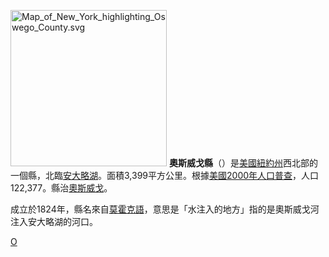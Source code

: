 {{noteTA
|G1=USState
|1=zh-hans:县;zh-hk:縣;zh-tw:郡;
}}
[[File:Map_of_New_York_highlighting_Oswego_County.svg|250px]]
'''奧斯威戈縣'''（{{lang-en|Oswego County}}）是[[美國|美國]][[紐約州|紐約州]]西北部的一個縣，北臨[[安大略湖|安大略湖]]。面積3,399平方公里。根據[[美國2000年人口普查|美國2000年人口普查]]，人口122,377。縣治[[奧斯威戈_(紐約州)|奧斯威戈]]。

成立於1824年，縣名來自[[莫霍克人|莫霍克語]]，意思是「水注入的地方」指的是奧斯威戈河注入安大略湖的河口。
{{New York}}
{{NewYork-stub}}

[[Category:紐約州行政區劃|O]]